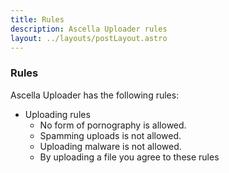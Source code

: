 ```yaml
---
title: Rules
description: Ascella Uploader rules
layout: ../layouts/postLayout.astro
---
```


### Rules

Ascella Uploader has the following rules:

- Uploading rules
  - No form of pornography is allowed.
  - Spamming uploads is not allowed.
  - Uploading malware is not allowed.
  - By uploading a file you agree to these rules
